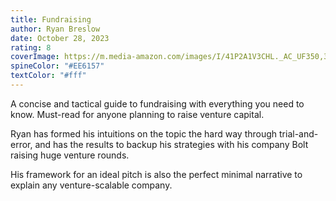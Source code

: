 ```yaml
---
title: Fundraising
author: Ryan Breslow
date: October 28, 2023
rating: 8
coverImage: https://m.media-amazon.com/images/I/41P2A1V3CHL._AC_UF350,350_QL50_.jpg
spineColor: "#EE6157"
textColor: "#fff"
---
```


A concise and tactical guide to fundraising with everything you need to know. Must-read for anyone planning to raise venture capital.

Ryan has formed his intuitions on the topic the hard way through trial-and-error, and has the results to backup his strategies with his company Bolt raising huge venture rounds.

His framework for an ideal pitch is also the perfect minimal narrative to explain any venture-scalable company.

